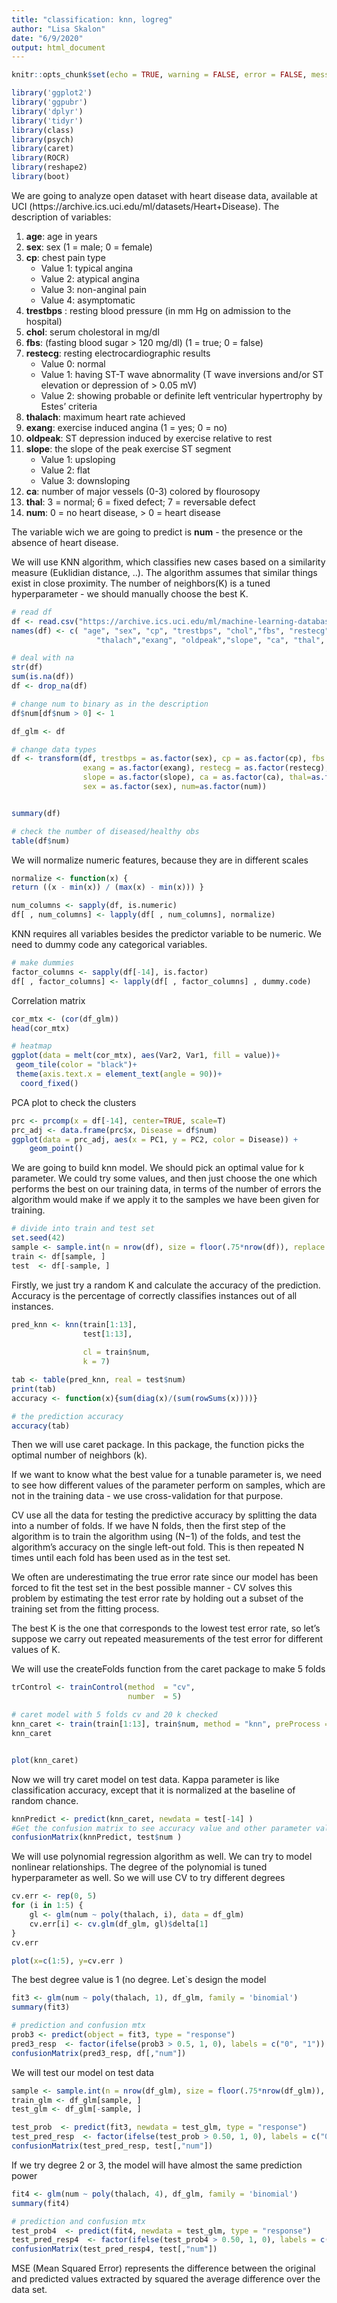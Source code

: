 ```yaml
---
title: "classification: knn, logreg"
author: "Lisa Skalon"
date: "6/9/2020"
output: html_document
---
```


```r
knitr::opts_chunk$set(echo = TRUE, warning = FALSE, error = FALSE, message = FALSE)
```

```r
library('ggplot2')
library('ggpubr')
library('dplyr')
library('tidyr')
library(class)
library(psych)
library(caret)
library(ROCR)
library(reshape2)
library(boot)
```

We are going to analyze open dataset with heart disease data, available at UCI (https://archive.ics.uci.edu/ml/datasets/Heart+Disease). The description of variables: 

1. **age**: age in years 
2. **sex**: sex (1 = male; 0 = female)
3. **cp**: chest pain type
      * Value 1: typical angina
      * Value 2: atypical angina
      * Value 3: non-anginal pain
      * Value 4: asymptomatic
4. **trestbps** : resting blood pressure (in mm Hg on admission to the hospital)
5. **chol**: serum cholestoral in mg/dl
6. **fbs**: (fasting blood sugar > 120 mg/dl)  (1 = true; 0 = false)
7. **restecg**: resting electrocardiographic results
      * Value 0: normal
      * Value 1: having ST-T wave abnormality (T wave inversions and/or ST elevation or depression of > 0.05 mV)
      * Value 2: showing probable or definite left ventricular hypertrophy by Estes' criteria
8. **thalach**: maximum heart rate achieved
9. **exang**: exercise induced angina (1 = yes; 0 = no)
10. **oldpeak**: ST depression induced by exercise relative to rest
11. **slope**: the slope of the peak exercise ST segment
      * Value 1: upsloping
      * Value 2: flat
      * Value 3: downsloping
12. **ca**: number of major vessels (0-3) colored by flourosopy
13. **thal**: 3 = normal; 6 = fixed defect; 7 = reversable defect
14. **num**: 0 = no heart disease, > 0 = heart disease


The variable wich we are going to predict is **num** - the presence or the absence of heart disease. 

We will use KNN algorithm, which classifies new cases based on a similarity measure (Euklidian distance, ..).
The algorithm assumes that similar things exist in close proximity. The number of neighbors(K) is a tuned hyperparameter - we should manually choose the best K. 


```r
# read df
df <- read.csv("https://archive.ics.uci.edu/ml/machine-learning-databases/heart-disease/processed.cleveland.data",header=FALSE, na.strings = '?')
names(df) <- c( "age", "sex", "cp", "trestbps", "chol","fbs", "restecg",
                   "thalach","exang", "oldpeak","slope", "ca", "thal", "num")

# deal with na
str(df)
sum(is.na(df))
df <- drop_na(df)

# change num to binary as in the description
df$num[df$num > 0] <- 1

df_glm <- df

# change data types 
df <- transform(df, trestbps = as.factor(sex), cp = as.factor(cp), fbs = as.factor(fbs),
                exang = as.factor(exang), restecg = as.factor(restecg), 
                slope = as.factor(slope), ca = as.factor(ca), thal=as.factor(thal),
                sex = as.factor(sex), num=as.factor(num))


summary(df)

# check the number of diseased/healthy obs
table(df$num)
```
We will normalize numeric features, because they are in different scales
```r
normalize <- function(x) {
return ((x - min(x)) / (max(x) - min(x))) }

num_columns <- sapply(df, is.numeric)
df[ , num_columns] <- lapply(df[ , num_columns], normalize)
```

KNN requires all variables besides the predictor variable to be numeric. We need to dummy code any categorical variables.
 
```r
# make dummies
factor_columns <- sapply(df[-14], is.factor)
df[ , factor_columns] <- lapply(df[ , factor_columns] , dummy.code)
```
 


Correlation matrix
```r
cor_mtx <- (cor(df_glm))
head(cor_mtx)

# heatmap
ggplot(data = melt(cor_mtx), aes(Var2, Var1, fill = value))+
 geom_tile(color = "black")+
 theme(axis.text.x = element_text(angle = 90))+
  coord_fixed()

```

PCA plot to check the clusters

```r
prc <- prcomp(x = df[-14], center=TRUE, scale=T)
prc_adj <- data.frame(prc$x, Disease = df$num)
ggplot(data = prc_adj, aes(x = PC1, y = PC2, color = Disease)) +
    geom_point()
```

We are going to build knn model. We should pick an optimal value for k parameter. We could try some values, and then just choose the one which performs the best on our training data, in terms of the number of errors the algorithm would make if we apply it to the samples we have been given for training.

```r
# divide into train and test set
set.seed(42)
sample <- sample.int(n = nrow(df), size = floor(.75*nrow(df)), replace = F)
train <- df[sample, ]
test  <- df[-sample, ]
```

Firstly, we just try a random K and calculate the accuracy of the prediction. Accuracy is the percentage of correctly classifies instances out of all instances.
```r

pred_knn <- knn(train[1:13],
                test[1:13],
                
                cl = train$num,
                k = 7)

tab <- table(pred_knn, real = test$num)
print(tab)
accuracy <- function(x){sum(diag(x)/(sum(rowSums(x))))}

# the prediction accuracy
accuracy(tab)

```

Then we will use caret package. In this package, the function picks the optimal number of neighbors (k).

If we want to know what the best value for a tunable parameter is, we need to see how different values of the parameter perform on samples, which are not in the training data - we use cross-validation for that purpose. 

CV use all the data for testing the predictive accuracy by splitting the data into a number of folds. If we have N folds, then the first step of the algorithm is to train the algorithm using (N−1) of the folds, and test the algorithm’s accuracy on the single left-out fold. This is then repeated N times until each fold has been used as in the test set.

We often are underestimating the true error rate since our model has been forced to fit the test set in the best possible manner - CV solves this problem by estimating the test error rate by holding out a subset of the training set from the fitting process. 

The best K is the one that corresponds to the lowest test error rate, so let’s suppose we carry out repeated measurements of the test error for different values of K.

We will use the createFolds function from the caret package to make 5 folds

```r
trControl <- trainControl(method  = "cv",
                          number  = 5)

# caret model with 5 folds cv and 20 k checked
knn_caret <- train(train[1:13], train$num, method = "knn", preProcess = c("center","scale"), trControl  = trControl, tuneLength = 20)
knn_caret


plot(knn_caret)
```

Now we will try caret model on test data. Kappa parameter is like classification accuracy, except that it is normalized at the baseline of random chance.

```r
knnPredict <- predict(knn_caret, newdata = test[-14] )
#Get the confusion matrix to see accuracy value and other parameter values
confusionMatrix(knnPredict, test$num )

```

We will use polynomial regression algorithm as well. We can try to model nonlinear relationships. The degree of the polynomial is tuned hyperparameter as well. 
So we will use CV to try different degrees


```r
cv.err <- rep(0, 5)
for (i in 1:5) {
    gl <- glm(num ~ poly(thalach, i), data = df_glm)
    cv.err[i] <- cv.glm(df_glm, gl)$delta[1]
}
cv.err

plot(x=c(1:5), y=cv.err )
```
The best degree value is 1 (no degree.
Let`s design the model
```r
fit3 <- glm(num ~ poly(thalach, 1), df_glm, family = 'binomial')
summary(fit3)

# prediction and confusion mtx
prob3 <- predict(object = fit3, type = "response")
pred3_resp  <- factor(ifelse(prob3 > 0.5, 1, 0), labels = c("0", "1"))
confusionMatrix(pred3_resp, df[,"num"])
```

We will test our model on test data
```r
sample <- sample.int(n = nrow(df_glm), size = floor(.75*nrow(df_glm)), replace = F)
train_glm <- df_glm[sample, ]
test_glm <- df_glm[-sample, ]
```

```r
test_prob  <- predict(fit3, newdata = test_glm, type = "response")
test_pred_resp  <- factor(ifelse(test_prob > 0.50, 1, 0), labels = c("0", "1"))
confusionMatrix(test_pred_resp, test[,"num"])

```
If we try degree 2 or 3, the model will have almost the same prediction power

```r
fit4 <- glm(num ~ poly(thalach, 4), df_glm, family = 'binomial')
summary(fit4)

# prediction and confusion mtx
test_prob4  <- predict(fit4, newdata = test_glm, type = "response")
test_pred_resp4  <- factor(ifelse(test_prob4 > 0.50, 1, 0), labels = c("0", "1"))
confusionMatrix(test_pred_resp4, test[,"num"])
```


MSE (Mean Squared Error) represents the difference between the original and predicted values extracted by squared the average difference over the data set.

